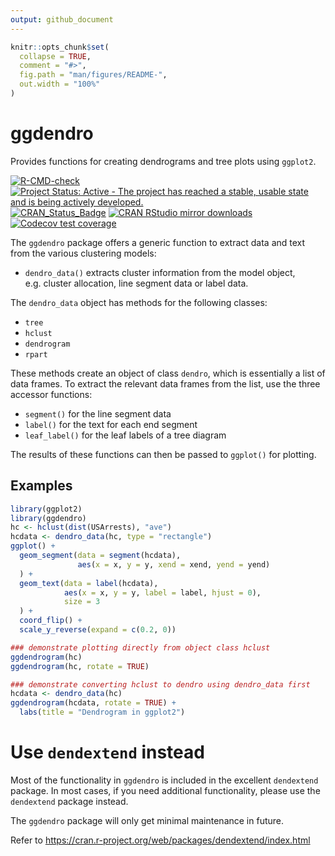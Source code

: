 ```yaml
---
output: github_document
---
```


<!-- README.md is generated from README.Rmd. Please edit that file -->

```r
knitr::opts_chunk$set(
  collapse = TRUE,
  comment = "#>",
  fig.path = "man/figures/README-",
  out.width = "100%"
)
```

# ggdendro

Provides functions for creating dendrograms and tree plots using `ggplot2`.


<!-- badges: start -->
[![R-CMD-check](https://github.com/andrie/ggdendro/workflows/R-CMD-check/badge.svg)](https://github.com/andrie/ggdendro/actions)
[![Project Status: Active - The project has reached a stable, usable state and is being actively developed.](http://www.repostatus.org/badges/latest/active.svg)](http://www.repostatus.org/#inactive)
[![CRAN_Status_Badge](http://www.r-pkg.org/badges/version/ggdendro)](http://cran.r-project.org/package=ggdendro)
[![CRAN RStudio mirror downloads](http://cranlogs.r-pkg.org/badges/ggdendro)](http://www.r-pkg.org/pkg/ggdendro)
[![Codecov test coverage](https://codecov.io/gh/andrie/ggdendro/branch/main/graph/badge.svg)](https://app.codecov.io/gh/andrie/ggdendro?branch=main)
<!-- badges: end -->




The `ggdendro` package offers a generic function to extract data and text from the various clustering models:

* `dendro_data()` extracts cluster information from the model object, e.g. cluster allocation, line segment data or label data.

The `dendro_data` object has methods for the following classes:

* `tree`
* `hclust`
* `dendrogram`
* `rpart`

These methods create an object of class `dendro`, which is essentially a list of data frames.  To extract the relevant data frames from the list, use the three accessor functions:

* `segment()` for the line segment data
* `label()` for the text for each end segment
* `leaf_label()` for the leaf labels of a tree diagram


The results of these functions can then be passed to `ggplot()` for plotting.

## Examples

```r
library(ggplot2)
library(ggdendro)
hc <- hclust(dist(USArrests), "ave")
hcdata <- dendro_data(hc, type = "rectangle")
ggplot() +
  geom_segment(data = segment(hcdata), 
               aes(x = x, y = y, xend = xend, yend = yend)
  ) +
  geom_text(data = label(hcdata), 
            aes(x = x, y = y, label = label, hjust = 0), 
            size = 3
  ) +
  coord_flip() +
  scale_y_reverse(expand = c(0.2, 0))

### demonstrate plotting directly from object class hclust
ggdendrogram(hc)
ggdendrogram(hc, rotate = TRUE)

### demonstrate converting hclust to dendro using dendro_data first
hcdata <- dendro_data(hc)
ggdendrogram(hcdata, rotate = TRUE) +
  labs(title = "Dendrogram in ggplot2")
```
	    
# Use `dendextend` instead

Most of the functionality in `ggdendro` is included in the excellent `dendextend` package.  In most cases, if you need additional functionality, please use the `dendextend` package instead.

The `ggdendro` package will only get minimal maintenance in future.

Refer to <https://cran.r-project.org/web/packages/dendextend/index.html>

